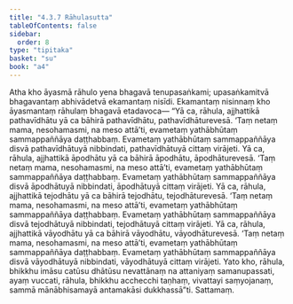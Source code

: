 ```yaml
---
title: "4.3.7 Rāhulasutta"
tableOfContents: false
sidebar:
  order: 8
type: "tipitaka"
basket: "su"
book: "a4"
---
```



<DynamicBreadcrumb />

<Division number="177" book="a4" bookNo="15" page="483">

<Paragraph number="1069" book="a4">
Atha kho āyasmā rāhulo yena bhagavā tenupasaṅkami; upasaṅkamitvā bhagavantaṃ abhivādetvā ekamantaṃ nisīdi. Ekamantaṃ nisinnaṃ kho āyasmantaṃ rāhulaṃ bhagavā etadavoca—
</Paragraph>

<Paragraph number="1070" book="a4">
“Yā ca, rāhula, ajjhattikā pathavīdhātu yā ca bāhirā pathavīdhātu, pathavīdhāturevesā. ‘Taṃ netaṃ mama, nesohamasmi, na meso attā’ti, evametaṃ yathābhūtaṃ sammappaññāya daṭṭhabbaṃ. Evametaṃ yathābhūtaṃ sammappaññāya disvā pathavīdhātuyā nibbindati, pathavīdhātuyā cittaṃ virājeti.
</Paragraph>

<Paragraph number="1071" book="a4">
Yā ca, rāhula, ajjhattikā āpodhātu yā ca bāhirā āpodhātu, āpodhāturevesā. ‘Taṃ netaṃ mama, nesohamasmi, na meso attā’ti, evametaṃ yathābhūtaṃ sammappaññāya daṭṭhabbaṃ. Evametaṃ yathābhūtaṃ sammappaññāya disvā āpodhātuyā nibbindati, āpodhātuyā cittaṃ virājeti.
</Paragraph>

<Paragraph number="1072" book="a4">
Yā ca, rāhula, ajjhattikā tejodhātu yā ca bāhirā tejodhātu, tejodhāturevesā. ‘Taṃ netaṃ mama, nesohamasmi, na meso attā’ti, evametaṃ yathābhūtaṃ sammappaññāya daṭṭhabbaṃ. Evametaṃ yathābhūtaṃ sammappaññāya disvā tejodhātuyā nibbindati, tejodhātuyā cittaṃ virājeti.
</Paragraph>

<Paragraph number="1073" book="a4">
Yā ca, rāhula, ajjhattikā vāyodhātu yā ca bāhirā vāyodhātu, vāyodhāturevesā. ‘Taṃ netaṃ mama, nesohamasmi, na meso attā’ti, evametaṃ yathābhūtaṃ sammappaññāya daṭṭhabbaṃ. Evametaṃ yathābhūtaṃ sammappaññāya disvā vāyodhātuyā nibbindati, vāyodhātuyā cittaṃ virājeti.
</Paragraph>

<Paragraph number="1074" book="a4">
Yato kho, rāhula, bhikkhu imāsu catūsu dhātūsu nevattānaṃ na attaniyaṃ samanupassati, ayaṃ vuccati, rāhula, bhikkhu acchecchi taṇhaṃ, vivattayi saṃyojanaṃ, sammā mānābhisamayā antamakāsi dukkhassā”ti.

</Paragraph>
</Division>

<Paragraph number="1075" type="center" book="a4">
Sattamaṃ.
</Paragraph>